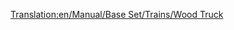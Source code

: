 [[Translation:en/Manual/Base Set/Trains/Wood Truck]]
{{it/Manuale/Set base/Treni/Vagoni|Nome=Carro per legname
|Costo=2.120
|Vuoto=16
|Pieno=46
|Pieno2=51
|Pieno3=53
|Capacità1=30 tonnellate di legname
|Capacità2=35 tonnellate di legname
|Capacità3=37 tonnellate di legname
|Immagine1=[[File:it/Manuale/Set base/Treni/CarroLegnameTeArB.png]]
|Immagine3=[[File:it/Manuale/Set base/Treni/CarroLegnameTrB.png]]
|Immagine1m=[[File:it/Manuale/Set base/Treni/CarroLegnameTeArM.png]]
|Immagine3m=[[File:it/Manuale/Set base/Treni/CarroLegnameTrM.png]]
|ClimaB=8
|ClimaM=8
|Descrizione=Carro pianale adatto per il trasporto del legname. Il legname è il bene più prezioso che puoi trasportare nello [[it/Manuale/Clima#clima-subtropicale|scenario subtropicale]] se riesci a trovare un segheria ma soprattutto una foresta perchè sono rarissime.
}}
